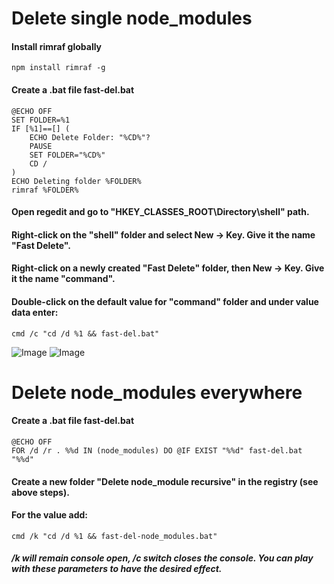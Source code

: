 
# Delete single node_modules

#### Install rimraf globally

```batch
npm install rimraf -g
```

#### Create a .bat file fast-del.bat

```batch
@ECHO OFF
SET FOLDER=%1
IF [%1]==[] (
	ECHO Delete Folder: "%CD%"?
	PAUSE
	SET FOLDER="%CD%"
	CD /
)
ECHO Deleting folder %FOLDER%
rimraf %FOLDER%
```

#### Open regedit and go to "HKEY_CLASSES_ROOT\Directory\shell\" path.

#### Right-click on the "shell" folder and select New -> Key. Give it the name "Fast Delete".

#### Right-click on a newly created "Fast Delete" folder, then New -> Key. Give it the name "command".

#### Double-click on the default value for "command" folder and under value data enter:

```batch
cmd /c "cd /d %1 && fast-del.bat"
```

<Image
  src="https://spblog.net/image.axd?picture=/2020/delete-node-modules/command.png"
  alt="Image"
  width={600}
  height={365}
/>
<Image
  src="https://spblog.net/image.axd?picture=/2020/delete-node-modules/result.png"
  alt="Image"
  width={600}
  height={365}
/>


# Delete node_modules everywhere
#### Create a .bat file fast-del.bat

```batch
@ECHO OFF
FOR /d /r . %%d IN (node_modules) DO @IF EXIST "%%d" fast-del.bat "%%d"
```

#### Create a new folder "Delete node_module recursive" in the registry (see above steps). 
#### For the value add:

```batch
cmd /k "cd /d %1 && fast-del-node_modules.bat"
```

##### /k will remain console open, /c switch closes the console. You can play with these parameters to have the desired effect. 